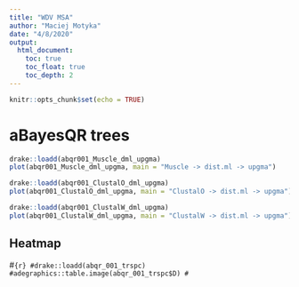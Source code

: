 ```yaml
---
title: "WDV MSA"
author: "Maciej Motyka"
date: "4/8/2020"
output: 
  html_document:
    toc: true
    toc_float: true
    toc_depth: 2
---
```


```r
knitr::opts_chunk$set(echo = TRUE)
```

# aBayesQR trees

```r
drake::loadd(abqr001_Muscle_dml_upgma)
plot(abqr001_Muscle_dml_upgma, main = "Muscle -> dist.ml -> upgma")
```

```r
drake::loadd(abqr001_ClustalO_dml_upgma)
plot(abqr001_ClustalO_dml_upgma, main = "ClustalO -> dist.ml -> upgma")
```

```r
drake::loadd(abqr001_ClustalW_dml_upgma)
plot(abqr001_ClustalW_dml_upgma, main = "ClustalW -> dist.ml -> upgma")
```

## Heatmap
#```{r}
#drake::loadd(abqr_001_trspc)
#adegraphics::table.image(abqr_001_trspc$D)
#```